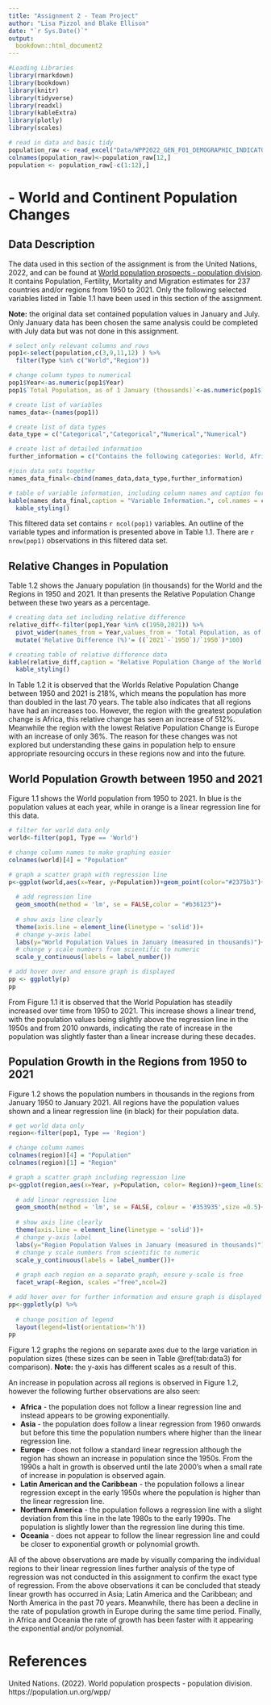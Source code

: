 ```yaml
---
title: "Assignment 2 - Team Project"
author: "Lisa Pizzol and Blake Ellison"
date: "`r Sys.Date()`"
output:
  bookdown::html_document2
---
```



```r
#Loading Libraries
library(rmarkdown)
library(bookdown)
library(knitr)
library(tidyverse)
library(readxl)
library(kableExtra)
library(plotly)
library(scales)

# read in data and basic tidy
population_raw <- read_excel("Data/WPP2022_GEN_F01_DEMOGRAPHIC_INDICATORS_COMPACT_REV1 (1).xlsx")
colnames(population_raw)<-population_raw[12,]
population <- population_raw[-c(1:12),] 

```


# - World and Continent Population Changes
## Data Description
The data used in this section of the assignment is from the United Nations, 2022, and can be found at [World population prospects - population division](https://population.un.org/wpp/). It contains Population, Fertility, Mortality and Migration estimates for 237 countries and/or regions from 1950 to 2021. Only the following selected variables listed in Table 1.1 have been used in this section of the assignment. 

**Note:** the original data set contained population values in January and July. Only January data has been chosen the same analysis could be completed with July data but was not done in this assignment. 

```r
# select only relevant columns and rows
pop1<-select(population,c(3,9,11,12) ) %>%
  filter(Type %in% c("World","Region"))

# change column types to numerical 
pop1$Year<-as.numeric(pop1$Year)
pop1$`Total Population, as of 1 January (thousands)`<-as.numeric(pop1$`Total Population, as of 1 January (thousands)`)

```


```r
# create list of variables
names_data<-(names(pop1))

# create list of data types
data_type = c("Categorical","Categorical","Numerical","Numerical")

# create list of detailed information
further_information = c("Contains the following categories: World, Africa, Asia, Europe, Latin America and the Caribbean, Northern America, and Oceania.", "Contains the following information: World and Region","Contains years from 1950 to 2021", "Contains the population number in Thousands as of January")

#join data sets together
names_data_final<-cbind(names_data,data_type,further_information)

# table of variable information, including column names and caption for table
kable(names_data_final,caption = "Variable Information.", col.names = c('Names','Data Type','Further Information')) %>%
  kable_styling()
```

This filtered data set contains `r ncol(pop1)` variables. An outline of the variable types and information is presented above in Table 1.1. There are `r nrow(pop1)` observations in this filtered data set. 

## Relative Changes in Population
Table 1.2 shows the January population (in thousands) for the World and the Regions in 1950 and 2021. It than presents the Relative Population Change between these two years as a percentage.

```r
# creating data set including relative difference
relative_diff<-filter(pop1,Year %in% c(1950,2021)) %>%
  pivot_wider(names_from = Year,values_from = 'Total Population, as of 1 January (thousands)') %>%
  mutate('Relative Difference (%)'= ((`2021`-`1950`)/`1950`)*100)

# creating table of relative difference data
kable(relative_diff,caption = "Relative Population Change of the World and Region populations from 1950 to 2021.", digits = 0) %>%
  kable_styling()
```

In Table 1.2 it is observed that the Worlds Relative Population Change between 1950 and 2021 is 218%, which means the population has more than doubled in the last 70 years. The table also indicates that all regions have had an increases too. However, the region with the greatest population change is Africa, this relative change has seen an increase of 512%. Meanwhile the region with the lowest Relative Population Change is Europe with an increase of only 36%. The reason for these changes was not explored but understanding these gains in population help to ensure appropriate resourcing occurs in these regions now and into the future. 

## World Population Growth between 1950 and 2021
Figure 1.1 shows the World population from 1950 to 2021. In blue is the population values at each year, while in orange is a linear regression line for this data.

```r

# filter for world data only
world<-filter(pop1, Type == 'World') 

# change column names to make graphing easier 
colnames(world)[4] = "Population"

# graph a scatter graph with regression line
p<-ggplot(world,aes(x=Year, y=Population))+geom_point(color="#2375b3")+
  
  # add regression line
  geom_smooth(method = 'lm', se = FALSE,color = "#b36123")+
  
  # show axis line clearly
  theme(axis.line = element_line(linetype = 'solid'))+
  # change y-axis label
  labs(y="World Population Values in January (measured in thousands)")+
  # change y scale numbers from scientific to numeric
  scale_y_continuous(labels = label_number())

# add hover over and ensure graph is displayed
pp <- ggplotly(p) 
pp
```
From Figure 1.1 it is observed that the World Population has steadily increased over time from 1950 to 2021. This increase shows a linear trend, with the population values being slightly above the regression line in the 1950s and from 2010 onwards, indicating the rate of increase in the population was slightly faster than a linear increase during these decades. 

## Population Growth in the Regions from 1950 to 2021
Figure 1.2 shows the population numbers in thousands in the regions from January 1950 to January 2021. All regions have the population values shown and a linear regression line (in black) for their population data.

```r

# get world data only
region<-filter(pop1, Type == 'Region') 

# change column names 
colnames(region)[4] = "Population"
colnames(region)[1] = "Region"

# graph a scatter graph including regression line
p<-ggplot(region,aes(x=Year, y=Population, color= Region))+geom_line(size=1.5)+
  
  # add linear regression line
  geom_smooth(method = 'lm', se = FALSE, colour = '#353935',size =0.5)+
  
  # show axis line clearly
  theme(axis.line = element_line(linetype = 'solid'))+
  # change y-axis label
  labs(y="Region Population Values in January (measured in thousands)")+
  # change y scale numbers from scientific to numeric
  scale_y_continuous(labels = label_number())+
  
  # graph each region on a separate graph, ensure y-scale is free
  facet_wrap(~Region, scales ="free",ncol=2)

# add hover over for further information and ensure graph is displayed
pp<-ggplotly(p) %>%
  
  # change position of legend
  layout(legend=list(orientation='h'))
pp
```

Figure 1.2 graphs the regions on separate axes due to the large variation in population sizes (these sizes can be seen in Table \@ref(tab:data3) for comparison). **Note:** the y-axis has different scales as a result of this. 

An increase in population across all regions is observed in Figure 1.2, however the following further observations are also seen:

- **Africa** - the population does not follow a linear regression line and instead appears to be growing exponentially.
- **Asia** - the population does follow a linear regression from 1960 onwards but before this time the population numbers where higher than the linear regression line.
- **Europe** - does not follow a standard linear regression although the region has shown an increase in population since the 1950s. From the 1990s a halt in growth is observed until the late 2000's when a small rate of increase in population is observed again.
- **Latin American and the Caribbean** - the population follows a linear regression except in the early 1950s where the population is higher than the linear regression line.
- **Northern America** - the population follows a regression line with a slight deviation from this line in the late 1980s to the early 1990s. The population is slightly lower than the regression line during this time.
- **Oceania** - does not appear to follow the linear regression line and could be closer to exponential growth or polynomial growth.

All of the above observations are made by visually comparing the individual regions to their linear regression lines further analysis of the type of regression was not conducted in this assignment to confirm the exact type of regression. From the above observations it can be concluded that steady linear growth has occurred in Asia; Latin America and the Caribbean; and North America in the past 70 years. Meanwhile, there has been a decline in the rate of population growth in Europe during the same time period. Finally, in Africa and Oceania the rate of growth has been faster with it appearing the exponential and/or polynomial.

# References
United Nations. (2022). World population prospects - population division. https://population.un.org/wpp/ 